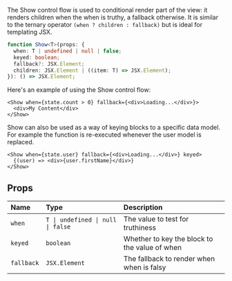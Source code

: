 <Title>{"<Show>"}</Title>

The Show control flow is used to conditional render part of the view: it renders children when the when is truthy, a fallback otherwise. It is similar to the ternary operator `(when ? children : fallback)` but is ideal for templating JSX.

```ts
function Show<T>(props: {
  when: T | undefined | null | false;
  keyed: boolean;
  fallback?: JSX.Element;
  children: JSX.Element | ((item: T) => JSX.Element);
}): () => JSX.Element;
```

Here's an example of using the Show control flow:

```tsx
<Show when={state.count > 0} fallback={<div>Loading...</div>}>
  <div>My Content</div>
</Show>
```

Show can also be used as a way of keying blocks to a specific data model. For example the function is re-executed whenever the user model is replaced.

```tsx
<Show when={state.user} fallback={<div>Loading...</div>} keyed>
  {(user) => <div>{user.firstName}</div>}
</Show>
```

## Props

| Name       | Type                              | Description                                   |
| :--------- | :-------------------------------- | :-------------------------------------------- |
| `when`     | `T \| undefined \| null \| false` | The value to test for truthiness              |
| `keyed`    | `boolean`                         | Whether to key the block to the value of when |
| `fallback` | `JSX.Element`                     | The fallback to render when when is falsy     |
